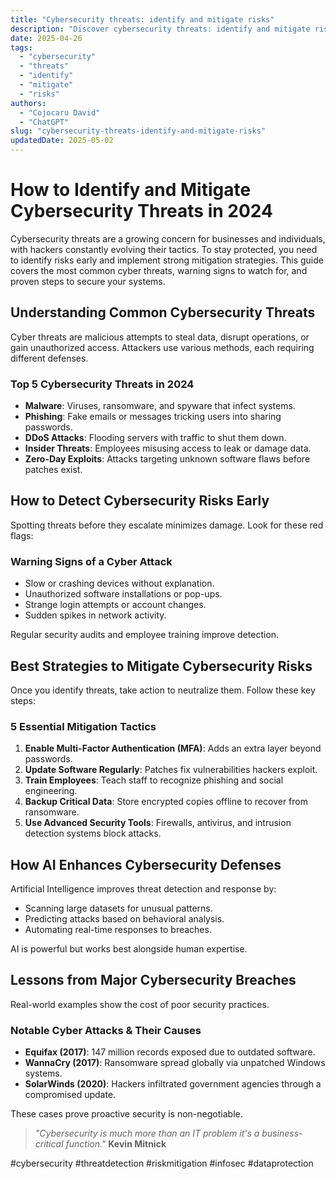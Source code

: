 ```yaml
---
title: "Cybersecurity threats: identify and mitigate risks"
description: "Discover cybersecurity threats: identify and mitigate risks with this in-depth guide, providing actionable insights and practical tips to boost your knowledge and results."
date: 2025-04-26
tags:
  - "cybersecurity"
  - "threats"
  - "identify"
  - "mitigate"
  - "risks"
authors:
  - "Cojocaru David"
  - "ChatGPT"
slug: "cybersecurity-threats-identify-and-mitigate-risks"
updatedDate: 2025-05-02
---
```


# How to Identify and Mitigate Cybersecurity Threats in 2024  

Cybersecurity threats are a growing concern for businesses and individuals, with hackers constantly evolving their tactics. To stay protected, you need to identify risks early and implement strong mitigation strategies. This guide covers the most common cyber threats, warning signs to watch for, and proven steps to secure your systems.  

## Understanding Common Cybersecurity Threats  

Cyber threats are malicious attempts to steal data, disrupt operations, or gain unauthorized access. Attackers use various methods, each requiring different defenses.  

### Top 5 Cybersecurity Threats in 2024  

- **Malware**: Viruses, ransomware, and spyware that infect systems.  
- **Phishing**: Fake emails or messages tricking users into sharing passwords.  
- **DDoS Attacks**: Flooding servers with traffic to shut them down.  
- **Insider Threats**: Employees misusing access to leak or damage data.  
- **Zero-Day Exploits**: Attacks targeting unknown software flaws before patches exist.  

## How to Detect Cybersecurity Risks Early  

Spotting threats before they escalate minimizes damage. Look for these red flags:  

### Warning Signs of a Cyber Attack  

- Slow or crashing devices without explanation.  
- Unauthorized software installations or pop-ups.  
- Strange login attempts or account changes.  
- Sudden spikes in network activity.  

Regular security audits and employee training improve detection.  

## Best Strategies to Mitigate Cybersecurity Risks  

Once you identify threats, take action to neutralize them. Follow these key steps:  

### 5 Essential Mitigation Tactics  

1. **Enable Multi-Factor Authentication (MFA)**: Adds an extra layer beyond passwords.  
2. **Update Software Regularly**: Patches fix vulnerabilities hackers exploit.  
3. **Train Employees**: Teach staff to recognize phishing and social engineering.  
4. **Backup Critical Data**: Store encrypted copies offline to recover from ransomware.  
5. **Use Advanced Security Tools**: Firewalls, antivirus, and intrusion detection systems block attacks.  

## How AI Enhances Cybersecurity Defenses  

Artificial Intelligence improves threat detection and response by:  

- Scanning large datasets for unusual patterns.  
- Predicting attacks based on behavioral analysis.  
- Automating real-time responses to breaches.  

AI is powerful but works best alongside human expertise.  

## Lessons from Major Cybersecurity Breaches  

Real-world examples show the cost of poor security practices.  

### Notable Cyber Attacks & Their Causes  

- **Equifax (2017)**: 147 million records exposed due to outdated software.  
- **WannaCry (2017)**: Ransomware spread globally via unpatched Windows systems.  
- **SolarWinds (2020)**: Hackers infiltrated government agencies through a compromised update.  

These cases prove proactive security is non-negotiable.  

> *"Cybersecurity is much more than an IT problem it's a business-critical function."*   **Kevin Mitnick**  

#cybersecurity #threatdetection #riskmitigation #infosec #dataprotection